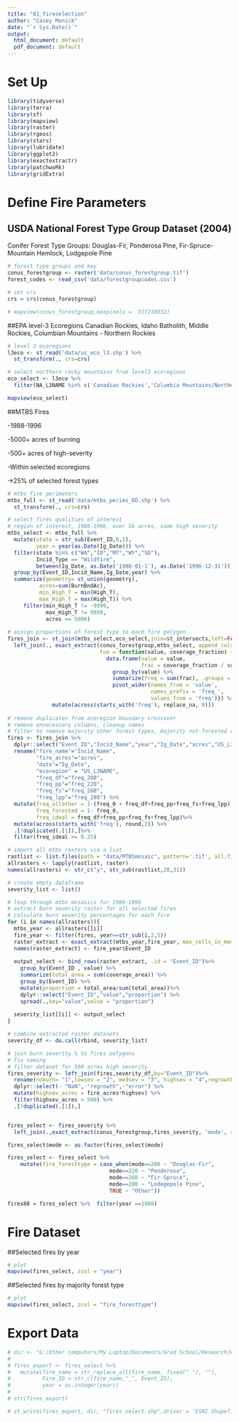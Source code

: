 ```yaml
---
title: "01_fireselection"
author: "Casey Menick"
date: "`r Sys.Date()`"
output:
  html_document: default
  pdf_document: default
---
```


# Set Up

```r
library(tidyverse)
library(terra)
library(sf)
library(mapview)
library(raster)
library(rgeos)
library(stars)
library(lubridate)
library(ggplot2)
library(exactextractr)
library(patchwoRk)
library(gridExtra)
```

# Define Fire Parameters

## USDA National Forest Type Group Dataset (2004)
Conifer Forest Type Groups: Douglas-Fir, Ponderosa Pine, Fir-Spruce-Mountain Hemlock, Lodgepole Pine

```r
# forest type groups and key
conus_forestgroup <- raster('data/conus_forestgroup.tif')
forest_codes <- read_csv('data/forestgroupcodes.csv')

# set crs
crs = crs(conus_forestgroup)

# mapview(conus_forestgroup,maxpixels =  317219032)
```

##EPA level-3 Ecoregions
Canadian Rockies, Idaho Batholith, Middle Rockies, Columbian Mountains - Northern Rockies

```r
# level 3 ecoregions
l3eco <- st_read('data/us_eco_l3.shp') %>% 
  st_transform(., crs=crs)

# select northern rocky mountains from level3 ecoregions
eco_select <- l3eco %>% 
  filter(NA_L3NAME %in% c('Canadian Rockies','Columbia Mountains/Northern Rockies','Middle Rockies','Idaho Batholith'))

mapview(eco_select)
```

##MTBS Fires

  -1988-1996

  -5000+ acres of burning

  -500+ acres of high-severity

  -Within selected ecoregions

  ->25% of selected forest types
  
```r
# mtbs fire perimeters
mtbs_full <- st_read('data/mtbs_perims_DD.shp') %>% 
  st_transform(., crs=crs)
```

  
```r
# select fires qualities of interest
# region of interest, 1988-1996, over 5k acres, some high severity
mtbs_select <- mtbs_full %>% 
  mutate(state = str_sub(Event_ID,0,2),
         year = year(as.Date(Ig_Date))) %>% 
  filter(state %in% c("WA","ID","MT","WY","SD"),
         Incid_Type == "Wildfire",
         between(Ig_Date, as.Date('1988-01-1'), as.Date('1996-12-31'))) %>% 
  group_by(Event_ID,Incid_Name,Ig_Date,year) %>% 
  summarize(geometry= st_union(geometry),
          acres=sum(BurnBndAc),
          min_High_T = min(High_T),
          max_High_T = max(High_T)) %>% 
     filter(min_High_T != -9999,
            max_High_T != 9999,
            acres >= 5000) 
  
# assign proportions of forest type to each fire polygon
fires_join <- st_join(mtbs_select,eco_select,join=st_intersects,left=FALSE) %>% 
  left_join(., exact_extract(conus_forestgroup,mtbs_select, append_cols = TRUE, max_cells_in_memory = 3e+08, 
                             fun = function(value, coverage_fraction) {
                               data.frame(value = value,
                                          frac = coverage_fraction / sum(coverage_fraction)) %>%
                                 group_by(value) %>%
                                 summarize(freq = sum(frac), .groups = 'drop') %>%
                                 pivot_wider(names_from = 'value',
                                             names_prefix = 'freq_',
                                             values_from = 'freq')}) %>%
              mutate(across(starts_with('freq'), replace_na, 0)))
 
# remove duplicates from ecoregion boundary crossover
# remove unnecessary columns, cleanup names
# filter to remove majority other forest types, majority not-forested cover
fires <- fires_join %>% 
  dplyr::select("Event_ID","Incid_Name","year","Ig_Date","acres","US_L3NAME","freq_0","freq_200","freq_220","freq_260","freq_280") %>% 
  rename("fire_name"="Incid_Name",
         "fire_acres"="acres",
         "date"="Ig_Date",
         "ecoregion" = "US_L3NAME",
         "freq_df"="freq_200",
         "freq_pp"="freq_220",
         "freq_fs"="freq_260",
         "freq_lpp"="freq_280") %>% 
  mutate(freq_allother = 1-(freq_0 + freq_df+freq_pp+freq_fs+freq_lpp),
         freq_forested = 1- freq_0,
         freq_ideal = freq_df+freq_pp+freq_fs+freq_lpp)%>% 
  mutate(across(starts_with('freq'), round,2)) %>% 
  .[!duplicated(.[1]),]%>% 
  filter(freq_ideal >= 0.25)

```

```r
# import all mtbs rasters via a list
rastlist <- list.files(path = "data/MTBSmosaic", pattern='.tif', all.files=TRUE, full.names=TRUE)
allrasters <- lapply(rastlist, raster)
names(allrasters) <- str_c("y", str_sub(rastlist,28,31))

# create empty dataframe
severity_list <- list()

# loop through mtbs mosasics for 1986-1996
# extract burn severity raster for all selected fires
# calculate burn severity percentages for each fire
for (i in names(allrasters)){
  mtbs_year <- allrasters[[i]]
  fire_year <- filter(fires, year==str_sub(i,2,5)) 
  raster_extract <- exact_extract(mtbs_year,fire_year, max_cells_in_memory = 3e+09,coverage_area=TRUE)
  names(raster_extract) <- fire_year$Event_ID 
  
  output_select <- bind_rows(raster_extract, .id = "Event_ID")%>%
    group_by(Event_ID , value) %>%
    summarize(total_area = sum(coverage_area)) %>%
    group_by(Event_ID) %>%
    mutate(proportion = total_area/sum(total_area))%>% 
    dplyr::select("Event_ID","value","proportion") %>% 
    spread(.,key="value",value = "proportion")
  
  severity_list[[i]] <- output_select
}

# combine extracted raster datasets
severity_df <- do.call(rbind, severity_list) 

# join burn severity % to fires polygons
# fix naming
# filter dataset for 500 acres high severity
fires_severity <- left_join(fires,severity_df,by="Event_ID")%>% 
  rename(noburn= "1",lowsev = "2", medsev = "3", highsev = "4",regrowth = "5", error = "6") %>% 
  dplyr::select(- "NaN",-"regrowth",-"error") %>% 
  mutate(highsev_acres = fire_acres*highsev) %>% 
  filter(highsev_acres > 500) %>% 
  .[!duplicated(.[1]),]


fires_select <- fires_severity %>%
  left_join(.,exact_extract(conus_forestgroup,fires_severity, 'mode', append_cols = TRUE, max_cells_in_memory = 3e+08)) 

fires_select$mode <- as.factor(fires_select$mode)

fires_select <- fires_select %>% 
    mutate(fire_foresttype = case_when(mode==200 ~ "Douglas-Fir",
                                mode==220 ~ "Ponderosa",
                                mode==260 ~ "Fir-Spruce",
                                mode==280 ~ "Lodegepole Pine",
                                TRUE ~ "Other")) 

fires88 = fires_select %>%  filter(year ==1988)
```

# Fire Dataset

##Selected fires by year
```r
# plot
mapview(fires_select, zcol = "year")
```

##Selected fires by majority forest type
```r
# plot
mapview(fires_select, zcol = "fire_foresttype")
```
# Export Data 

```r
# dir <- "G:/Other computers/My Laptop/Documents/Grad School/Research/WesternConiferRegeneration/output"
# 
# fires_export <- fires_select %>% 
#   mutate(fire_name = str_replace_all(fire_name, fixed(" "), ""),
#          Fire_ID = str_c(fire_name,"_", Event_ID),
#          year = as.integer(year))
# 
# str(fires_export)

# st_write(fires_export, dir, "fires_select.shp",driver = 'ESRI Shapefile')
```


